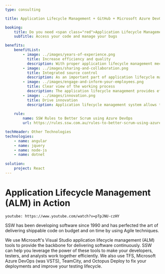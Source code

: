 ```yaml
---
type: consulting

title: Application Lifecycle Management + GitHub + Microsoft Azure DevOps (VSTS)

booking:
    title: Do you need <span class="red">Application Lifecycle Management, GitHub, and Azure DevOps</span> consulting?
    subTitle: Access your code and manage your bugs

benefits:
    benefitList:
        - image: ../images/years-of-experience.png
          title: Increase efficiency and quality
          description: With proper application lifecycle management mechanisms, all the requirements and specifications of the project will be clearly defined. As a result, the developer team can ensure that their product is effectively designed according to the requirements without wasting extra resources.
        - image: ../images/sharing-and-collaboration.png
          title: Integrated source control
          description: As an important part of application lifecycle management, source control will help the development team keep track of every modification to the code. It allows the developers to compare previous versions of the code with the current one so that they can fix errors if a mistake is made.
        - image: ../images/engage-and-inform-your-employees.png
          title: Clear view of the working process
          description: The application lifecycle management provides effective tracking of work items with check-in lists so that the development team can have a clear view of their working processes. It will also help the managers to adjust the workloads for different employees so that all team members are working as productively as they can.
        - image: ../images/innovation.png
          title: Drive innovation
          description: Application lifecycle management system allows the company to increase its innovation, without having to compromise on its flexibility or agility. It also provides good protection for the company's intellectual property without compromising its further innovation.
        
    rule:
        name: SSW Rules to Better Scrum using Azure DevOps
        url: https://rules.ssw.com.au/rules-to-better-scrum-using-azure-devops

techHeader: Other Technologies
technologies:
    - name: angular
    - name: jquery
    - name: node-js
    - name: dotnet 
    
solution:
    project: React
---
```


# **Application Lifecycle Management (ALM)** in Action

`youtube: https://www.youtube.com/watch?v=pTpJNU-czHY`

SSW has been developing software since 1990 and has perfected the art of delivering shippable code on budget and on time by using Agile techniques.

We use Microsoft's Visual Studio application lifecycle management (ALM) tools to provide the backbone for delivering software continuously. SSW can help you leverage the power of these tools to make your developers, testers, and analysts work together efficiently. We also use TFS, Microsoft Azure DevOps (was VSTS), TeamCity, and Octopus Deploy to fix your deployments and improve your testing lifecycle.


                